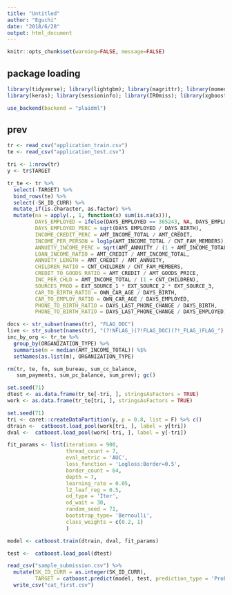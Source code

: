 ```yaml
---
title: "Untitled"
author: "Eguchi"
date: "2018/6/28"
output: html_document
---
```


```r
knitr::opts_chunk$set(warning=FALSE, message=FALSE)
```

## package loading
```r
library(tidyverse); library(lightgbm); library(magrittr); library(moments);
library(keras); library(sessioninfo); library(IROmiss); library(xgboost); library(caret); library(irlba); library(catboost)
```

```r
use_backend(backend = "plaidml")
```

## prev
```r
tr <- read_csv("application_train.csv") 
te <- read_csv("application_test.csv")
```

```r
tri <- 1:nrow(tr)
y <- tr$TARGET

tr_te <- tr %>% 
  select(-TARGET) %>% 
  bind_rows(te) %>%
  select(-SK_ID_CURR) %>% 
  mutate_if(is.character, as.factor) %>% 
  mutate(na = apply(., 1, function(x) sum(is.na(x))),
         DAYS_EMPLOYED = ifelse(DAYS_EMPLOYED == 365243, NA, DAYS_EMPLOYED),
         DAYS_EMPLOYED_PERC = sqrt(DAYS_EMPLOYED / DAYS_BIRTH),
         INCOME_CREDIT_PERC = AMT_INCOME_TOTAL / AMT_CREDIT,
         INCOME_PER_PERSON = log1p(AMT_INCOME_TOTAL / CNT_FAM_MEMBERS),
         ANNUITY_INCOME_PERC = sqrt(AMT_ANNUITY / (1 + AMT_INCOME_TOTAL)),
         LOAN_INCOME_RATIO = AMT_CREDIT / AMT_INCOME_TOTAL,
         ANNUITY_LENGTH = AMT_CREDIT / AMT_ANNUITY,
         CHILDREN_RATIO = CNT_CHILDREN / CNT_FAM_MEMBERS, 
         CREDIT_TO_GOODS_RATIO = AMT_CREDIT / AMT_GOODS_PRICE,
         INC_PER_CHLD = AMT_INCOME_TOTAL / (1 + CNT_CHILDREN),
         SOURCES_PROD = EXT_SOURCE_1 * EXT_SOURCE_2 * EXT_SOURCE_3,
         CAR_TO_BIRTH_RATIO = OWN_CAR_AGE / DAYS_BIRTH,
         CAR_TO_EMPLOY_RATIO = OWN_CAR_AGE / DAYS_EMPLOYED,
         PHONE_TO_BIRTH_RATIO = DAYS_LAST_PHONE_CHANGE / DAYS_BIRTH,
         PHONE_TO_BIRTH_RATIO = DAYS_LAST_PHONE_CHANGE / DAYS_EMPLOYED) 

docs <- str_subset(names(tr), "FLAG_DOC")
live <- str_subset(names(tr), "(?!NFLAG_)(?!FLAG_DOC)(?!_FLAG_)FLAG_")
inc_by_org <- tr_te %>% 
  group_by(ORGANIZATION_TYPE) %>% 
  summarise(m = median(AMT_INCOME_TOTAL)) %$% 
  setNames(as.list(m), ORGANIZATION_TYPE)

rm(tr, te, fn, sum_bureau, sum_cc_balance, 
   sum_payments, sum_pc_balance, sum_prev); gc()
```


```r
set.seed(71)
dtest <- as.data.frame(tr_te[-tri, ], stringsAsFactors = TRUE)
work <- as.data.frame(tr_te[tri, ], stringsAsFactors = TRUE)
```

```r
set.seed(71)
tri <- caret::createDataPartition(y, p = 0.8, list = F) %>% c()
dtrain <-  catboost.load_pool(work[tri, ], label = y[tri])
dval <-  catboost.load_pool(work[-tri, ], label = y[-tri])
```

```r
fit_params <- list(iterations = 900,
                   thread_count = 7,
                   eval_metric = 'AUC',
                   loss_function = 'Logloss:Border=0.5',
                   border_count = 64,
                   depth = 7,
                   learning_rate = 0.05,
                   l2_leaf_reg = 0.5,
                   od_type = 'Iter',
                   od_wait = 30,
                   random_seed = 71,
                   bootstrap_type= 'Bernoulli',
                   class_weights = c(0.2, 1)
                   )
```

```r
model <- catboost.train(dtrain, dval, fit_params)
```

```r
test <-  catboost.load_pool(dtest)
```

```r
read_csv("sample_submission.csv") %>%  
  mutate(SK_ID_CURR = as.integer(SK_ID_CURR),
         TARGET = catboost.predict(model, test, prediction_type = 'Probability')) %>%
  write_csv("cat_first.csv")
```





